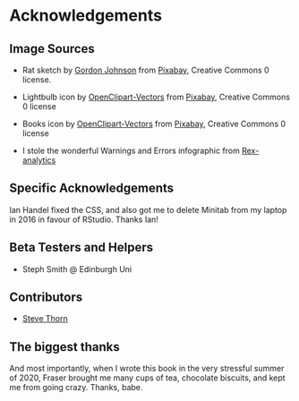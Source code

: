 # Acknowledgements {#acks}

## Image Sources


   * Rat sketch by [Gordon Johnson](https://pixabay.com/users/GDJ-1086657/?utm_source=link-attribution&amp;utm_medium=referral&amp;utm_campaign=image&amp;utm_content=5139264) from [Pixabay](https://pixabay.com/?utm_source=link-attribution&amp;utm_medium=referral&amp;utm_campaign=image&amp;utm_content=5139264), Creative Commons 0 license. 

  * Lightbulb icon by [OpenClipart-Vectors](https://pixabay.com/users/OpenClipart-Vectors-30363/?utm_source=link-attribution&amp;utm_medium=referral&amp;utm_campaign=image&amp;utm_content=2027372) from [Pixabay](https://pixabay.com/?utm_source=link-attribution&amp;utm_medium=referral&amp;utm_campaign=image&amp;utm_content=2027372), Creative Commons 0 license

  * Books icon by [OpenClipart-Vectors](https://pixabay.com/users/OpenClipart-Vectors-30363/?utm_source=link-attribution&amp;utm_medium=referral&amp;utm_campaign=image&amp;utm_content=1294379) from [Pixabay](https://pixabay.com/?utm_source=link-attribution&amp;utm_medium=referral&amp;utm_campaign=image&amp;utm_content=1294379), Creative Commons 0 license

  * I stole the wonderful Warnings and Errors infographic from [Rex-analytics](http://rex-analytics.com/decoding-error-messages-r/)





## Specific Acknowledgements
Ian Handel fixed the CSS, and also got me to delete Minitab from my laptop in 2016 in favour of RStudio. Thanks Ian!


## Beta Testers and Helpers

   * Steph Smith @ Edinburgh Uni
   
  
## Contributors

  * [Steve Thorn](https://github.com/sthorn)
   
   
## The biggest thanks


And most importantly, when I wrote this book in the very stressful summer of 2020, Fraser brought me many cups of tea, chocolate biscuits, and kept me from going crazy. Thanks, babe. 
